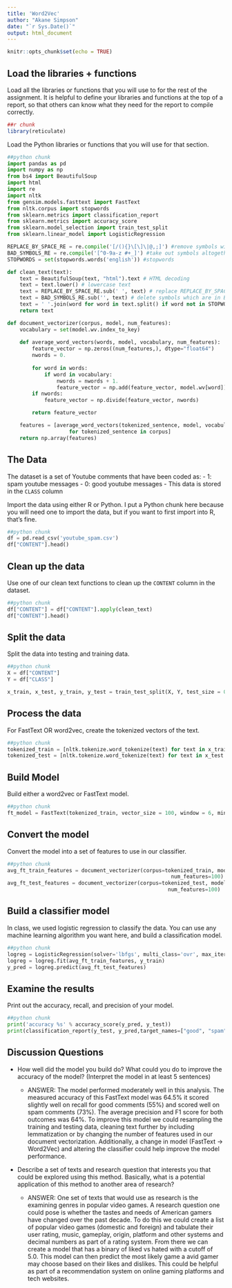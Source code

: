 ```yaml
---
title: 'Word2Vec'
author: "Akane Simpson"
date: "`r Sys.Date()`"
output: html_document
---
```


```r
knitr::opts_chunk$set(echo = TRUE)
```

## Load the libraries + functions

Load all the libraries or functions that you will use to for the rest of the assignment. It is helpful to define your libraries and functions at the top of a report, so that others can know what they need for the report to compile correctly.

```r
##r chunk
library(reticulate)
```

Load the Python libraries or functions that you will use for that section. 

```python
##python chunk
import pandas as pd
import numpy as np
from bs4 import BeautifulSoup
import html
import re
import nltk
from gensim.models.fasttext import FastText
from nltk.corpus import stopwords
from sklearn.metrics import classification_report
from sklearn.metrics import accuracy_score
from sklearn.model_selection import train_test_split
from sklearn.linear_model import LogisticRegression

REPLACE_BY_SPACE_RE = re.compile('[/(){}\[\]\|@,;]') #remove symbols with space
BAD_SYMBOLS_RE = re.compile('[^0-9a-z #+_]') #take out symbols altogether
STOPWORDS = set(stopwords.words('english')) #stopwords

def clean_text(text):
    text = BeautifulSoup(text, "html").text # HTML decoding
    text = text.lower() # lowercase text
    text = REPLACE_BY_SPACE_RE.sub(' ', text) # replace REPLACE_BY_SPACE_RE symbols by space in text
    text = BAD_SYMBOLS_RE.sub('', text) # delete symbols which are in BAD_SYMBOLS_RE from text
    text = ' '.join(word for word in text.split() if word not in STOPWORDS) # delete stopwords from text
    return text

def document_vectorizer(corpus, model, num_features):
    vocabulary = set(model.wv.index_to_key)
    
    def average_word_vectors(words, model, vocabulary, num_features):
        feature_vector = np.zeros((num_features,), dtype="float64")
        nwords = 0.
        
        for word in words:
            if word in vocabulary: 
                nwords = nwords + 1.
                feature_vector = np.add(feature_vector, model.wv[word])
        if nwords:
            feature_vector = np.divide(feature_vector, nwords)

        return feature_vector

    features = [average_word_vectors(tokenized_sentence, model, vocabulary, num_features)
                    for tokenized_sentence in corpus]
    return np.array(features)
```

## The Data

The dataset is a set of Youtube comments that have been coded as:
  - 1: spam youtube messages 
  - 0: good youtube messages
  - This data is stored in the `CLASS` column

Import the data using either R or Python. I put a Python chunk here because you will need one to import the data, but if you want to first import into R, that's fine. 

```python
##python chunk
df = pd.read_csv('youtube_spam.csv')
df["CONTENT"].head()
```

## Clean up the data

Use one of our clean text functions to clean up the `CONTENT` column in the dataset. 

```python
##python chunk
df["CONTENT"] = df["CONTENT"].apply(clean_text)
df["CONTENT"].head()
```

## Split the data

Split the data into testing and training data.

```python
##python chunk
X = df["CONTENT"]
Y = df["CLASS"]

x_train, x_test, y_train, y_test = train_test_split(X, Y, test_size = 0.20, random_state = 876)
```

## Process the data

For FastText OR word2vec, create the tokenized vectors of the text.

```python
##python chunk
tokenized_train = [nltk.tokenize.word_tokenize(text) for text in x_train.to_list()]
tokenized_test = [nltk.tokenize.word_tokenize(text) for text in x_test.to_list()]
```

## Build Model

Build either a word2vec or FastText model.

```python
##python chunk
ft_model = FastText(tokenized_train, vector_size = 100, window = 6, min_count = 2, epochs = 5, seed = 876,  workers = 4)
```

## Convert the model

Convert the model into a set of features to use in our classifier. 

```python
##python chunk
avg_ft_train_features = document_vectorizer(corpus=tokenized_train, model=ft_model,
                                                     num_features=100)
avg_ft_test_features = document_vectorizer(corpus=tokenized_test, model=ft_model,
                                                    num_features=100)    
```

## Build a classifier model

In class, we used logistic regression to classify the data. You can use any machine learning algorithm you want here, and build a classification model. 

```python
##python chunk
logreg = LogisticRegression(solver='lbfgs', multi_class='ovr', max_iter=10000)
logreg = logreg.fit(avg_ft_train_features, y_train)
y_pred = logreg.predict(avg_ft_test_features)
```

## Examine the results

Print out the accuracy, recall, and precision of your model.

```python
##python chunk
print('accuracy %s' % accuracy_score(y_pred, y_test))
print(classification_report(y_test, y_pred,target_names=["good", "spam"]))
```

## Discussion Questions

- How well did the model you build do? What could you do to improve the accuracy of the model? (Interpret the model in at least 5 sentences)

  - ANSWER: The model performed moderately well in this analysis. The measured accuracy of this FastText model was 64.5% it scored slightly well on recall for good comments (55%) and scored well on spam comments (73%). The average precision and F1 score for both outcomes was 64%. To improve this model we could resampling the training and testing data, cleaning text further by including lemmatization or by changing the number of features used in our document vectorization. Additionally, a change in model (FastText -> Word2Vec) and altering the classifier could help improve the model performance. 

- Describe a set of texts and research question that interests you that could be explored using this method. Basically, what is a potential application of this method to another area of research?

  - ANSWER: One set of texts that would use as research is the examining genres in popular video games. A research question one could pose is whether the tastes and needs of American gamers have changed over the past decade. To do this we could create a list of popular video games (domestic and foreign) and tabulate their user rating, music, gameplay, origin, platform and other systems and decimal numbers as part of a rating system. From there we can create a model that has a binary of liked vs hated with a cutoff of 5.0. This model can then predict the most likely game a avid gamer may choose based on their likes and dislikes. This could be helpful as part of a recommendation system on online gaming platforms and tech websites.